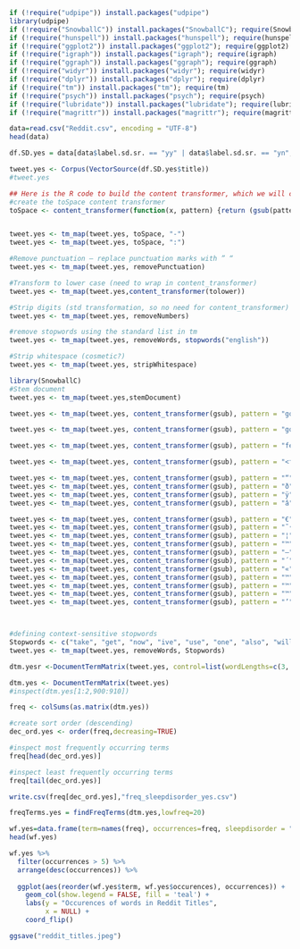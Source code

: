 ```{r}
if (!require("udpipe")) install.packages("udpipe")
library(udpipe)
if (!require("SnowballC")) install.packages("SnowballC"); require(SnowballC) #for text Stemmign
if (!require("hunspell")) install.packages("hunspell"); require(hunspell) # for spell check and spelling
if (!require("ggplot2")) install.packages("ggplot2"); require(ggplot2) 
if (!require("igraph")) install.packages("igraph"); require(igraph) 
if (!require("ggraph")) install.packages("ggraph"); require(ggraph) 
if (!require("widyr")) install.packages("widyr"); require(widyr) 
if (!require("dplyr")) install.packages("dplyr"); require(dplyr) 
if (!require("tm")) install.packages("tm"); require(tm) 
if (!require("psych")) install.packages("psych"); require(psych) 
if (!require("lubridate")) install.packages("lubridate"); require(lubridate) 
if (!require("magrittr")) install.packages("magrittr"); require(magrittr) 

```
```{r}
data=read.csv("Reddit.csv", encoding = "UTF-8")
head(data)
```
```{r}
df.SD.yes = data[data$label.sd.sr. == "yy" | data$label.sd.sr. == "yn", ]
```

```{r}
tweet.yes <- Corpus(VectorSource(df.SD.yes$title)) 
#tweet.yes
```

```{r}
## Here is the R code to build the content transformer, which we will call toSpace:
#create the toSpace content transformer
toSpace <- content_transformer(function(x, pattern) {return (gsub(pattern, " ", x))})


tweet.yes <- tm_map(tweet.yes, toSpace, "-")
tweet.yes <- tm_map(tweet.yes, toSpace, ":")

#Remove punctuation – replace punctuation marks with ” “
tweet.yes <- tm_map(tweet.yes, removePunctuation)

#Transform to lower case (need to wrap in content_transformer)
tweet.yes <- tm_map(tweet.yes,content_transformer(tolower))

#Strip digits (std transformation, so no need for content_transformer)
tweet.yes <- tm_map(tweet.yes, removeNumbers)

#remove stopwords using the standard list in tm
tweet.yes <- tm_map(tweet.yes, removeWords, stopwords("english"))

#Strip whitespace (cosmetic?)
tweet.yes <- tm_map(tweet.yes, stripWhitespace)

library(SnowballC)
#Stem document
tweet.yes <- tm_map(tweet.yes,stemDocument)
```
```{r}
tweet.yes <- tm_map(tweet.yes, content_transformer(gsub), pattern = "gotten", replacement = "got")

tweet.yes <- tm_map(tweet.yes, content_transformer(gsub), pattern = "gotta", replacement = "got")

tweet.yes <- tm_map(tweet.yes, content_transformer(gsub), pattern = "felt", replacement = "feel")

tweet.yes <- tm_map(tweet.yes, content_transformer(gsub), pattern = "<f0><ff><U+0098><U+00AD>", replacement = "heartemoji")

tweet.yes <- tm_map(tweet.yes, content_transformer(gsub), pattern = "“", replacement = "")
tweet.yes <- tm_map(tweet.yes, content_transformer(gsub), pattern = "ð", replacement = "")
tweet.yes <- tm_map(tweet.yes, content_transformer(gsub), pattern = "ÿ", replacement = "")
tweet.yes <- tm_map(tweet.yes, content_transformer(gsub), pattern = "â", replacement = "")

tweet.yes <- tm_map(tweet.yes, content_transformer(gsub), pattern = "€", replacement = "")
tweet.yes <- tm_map(tweet.yes, content_transformer(gsub), pattern = "˜•", replacement = "")
tweet.yes <- tm_map(tweet.yes, content_transformer(gsub), pattern = "¦", replacement = "")
tweet.yes <- tm_map(tweet.yes, content_transformer(gsub), pattern = "™", replacement = "")
tweet.yes <- tm_map(tweet.yes, content_transformer(gsub), pattern = "–", replacement = "")
tweet.yes <- tm_map(tweet.yes, content_transformer(gsub), pattern = "´", replacement = "")
tweet.yes <- tm_map(tweet.yes, content_transformer(gsub), pattern = "«", replacement = "")
tweet.yes <- tm_map(tweet.yes, content_transformer(gsub), pattern = "™", replacement = "")
tweet.yes <- tm_map(tweet.yes, content_transformer(gsub), pattern = "™", replacement = "")
tweet.yes <- tm_map(tweet.yes, content_transformer(gsub), pattern = "™", replacement = "")
tweet.yes <- tm_map(tweet.yes, content_transformer(gsub), pattern = "’", replacement = "")



#defining context-sensitive stopwords
Stopwords <- c("take", "get", "now", "ive", "use", "one", "also", "will", "can", "put", "https", "have", "'ve", "ve", " ’ ", "\U0001f60a", "â€™", "â€", 'NOW_NEW:', "’m", 'need', 'just', 'tri', 'actual', 'know', 'bodi', 'like', 'thing', 'back', "’ll", 'find', 'realli', 'make', 'black', "’s", 'someth', 'think')
tweet.yes <- tm_map(tweet.yes, removeWords, Stopwords)

dtm.yesr <-DocumentTermMatrix(tweet.yes, control=list(wordLengths=c(3, 20),bounds = list(global = c(3,30))))
```
```{r}

dtm.yes <- DocumentTermMatrix(tweet.yes)
#inspect(dtm.yes[1:2,900:910])

freq <- colSums(as.matrix(dtm.yes))

#create sort order (descending)
dec_ord.yes <- order(freq,decreasing=TRUE)

#inspect most frequently occurring terms
freq[head(dec_ord.yes)]

#inspect least frequently occurring terms
freq[tail(dec_ord.yes)] 

write.csv(freq[dec_ord.yes],"freq_sleepdisorder_yes.csv")
```
```{r}
freqTerms.yes = findFreqTerms(dtm.yes,lowfreq=20)
```

```{r}
wf.yes=data.frame(term=names(freq), occurrences=freq, sleepdisorder = "yes")
head(wf.yes)
```

```{r}
wf.yes %>% 
  filter(occurrences > 5) %>%
  arrange(desc(occurrences)) %>%
  
  ggplot(aes(reorder(wf.yes$term, wf.yes$occurences), occurrences)) +
    geom_col(show.legend = FALSE, fill = 'teal') +
    labs(y = "Occurences of words in Reddit Titles",
         x = NULL) +
    coord_flip()

ggsave("reddit_titles.jpeg")
```


